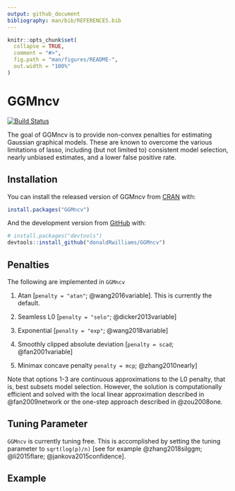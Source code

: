 ```yaml
---
output: github_document
bibliography: man/bib/REFERENCES.bib
---
```


<!-- README.md is generated from README.Rmd. Please edit that file -->

```r
knitr::opts_chunk$set(
  collapse = TRUE,
  comment = "#>",
  fig.path = "man/figures/README-",
  out.width = "100%"
)
```

# GGMncv

[![Build Status](https://travis-ci.org/donaldRwilliams/GGMncv.svg?branch=master)](https://travis-ci.org/donaldRwilliams/GGMncv)

The goal of GGMncv is to provide non-convex penalties for estimating Gaussian graphical models. These are known 
to overcome the various limitations of lasso, including (but not limited to) consistent model selection, nearly unbiased estimates, and a lower false positive rate.

## Installation

You can install the released version of GGMncv from
[CRAN](https://CRAN.R-project.org) with:

``` r
install.packages("GGMncv")
```

And the development version from [GitHub](https://github.com/) with:

``` r
# install.packages("devtools")
devtools::install_github("donaldRwilliams/GGMncv")
```


## Penalties
The following are implemented in `GGMncv`

1. Atan [`penalty = "atan"`; @wang2016variable]. This is currently the default.

2. Seamless L0  [`penalty = "selo"`; @dicker2013variable]

3. Exponential [`penalty = "exp"`; @wang2018variable]

4. Smoothly clipped absolute deviation [`penalty = scad`; @fan2001variable]

5. Minimax concave penalty `penalty = mcp`; @zhang2010nearly]

Note that options 1-3 are continuous approximations to the L0 penalty, that is, best subsets model selection. However, the solution is computationally efficient and solved with the local linear approximation described in @fan2009network or the one-step approach described in @zou2008one.

## Tuning Parameter
`GGMncv` is currently tuning free. This is accomplished by setting the tuning parameter to `sqrt(log(p)/n)` 
[see for example @zhang2018silggm; @li2015flare; @jankova2015confidence].


## Example
